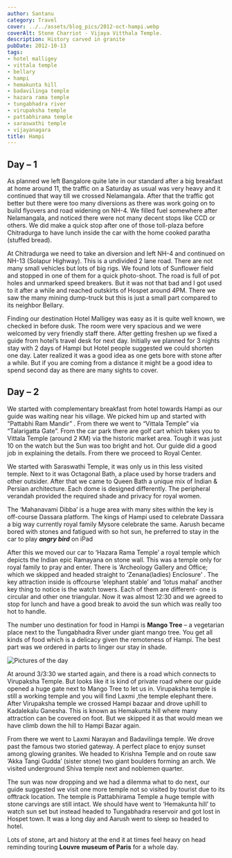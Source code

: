 ```yaml
---
author: Santanu
category: Travel
cover: ../../assets/blog_pics/2012-oct-hampi.webp
coverAlt: Stone Charriot - Vijaya Vitthala Temple.
description: History carved in granite
pubDate: 2012-10-13
tags:
- hotel malligey
- vittala temple
- bellary
- hampi
- hemakunta hill
- badavilinga temple
- hazara rama temple
- tungabhadra river
- virupaksha temple
- pattabhirama temple
- saraswathi temple
- vijayanagara
title: Hampi
---
```



## Day – 1 
 
As planned we left Bangalore quite late in our standard after a big breakfast at home around 11, the traffic on a Saturday as usual was very heavy and it continued that way till we crossed Nelamangala. After that the traffic got better but there were too many diversions as there was work going on to build flyovers and road widening on NH-4. We filled fuel somewhere after Nelamangala, and noticed there were not many decent stops like CCD or others. We did make a quick stop after one of those toll-plaza before Chitradurga to have lunch inside the car with the home cooked paratha (stuffed bread).

At Chitradurga we need to take an diversion and left NH-4 and continued on NH-13 (Solapur Highway). This is a undivided 2 lane road. There are not many small vehicles but lots of big rigs. We found lots of Sunflower field and stopped in one of them for a quick photo-shoot. The road is full of pot holes and unmarked speed breakers. But it was not that bad and I got used to it after a while and reached outskirts of Hospet around 4PM. There we saw the many mining dump-truck but this is just a small part compared to its neighbor Bellary.

Finding our destination Hotel Malligey was easy as it is quite well known, we checked in before dusk. The room were very spacious and we were welcomed by very friendly staff there. After getting freshen up we fixed a guide from hotel’s travel desk for next day. Initially we planned for 3 nights stay with 2 days of Hampi but Hotel people suggested we could shorten one day. Later realized it was a good idea as one gets bore with stone after a while. But if you are coming from a distance it might be a good idea to spend second day as there are many sights to cover.

## Day – 2 

We started with complementary breakfast from hotel towards Hampi as our guide was waiting near his village. We picked him up and started with “Pattabhi Ram Mandir” . From there we went to “Vittala Temple” via “Talarigatta Gate”. From the car park there are golf cart which takes you to Vittala Temple (around 2 KM) via the historic market area. Tough it was just 10 on the watch but the Sun was too bright and hot. Our guide did a good job in explaining the details. From there we proceed to Royal Center.

We started with Saraswathi Temple, it was only us in this less visited temple. Next to it was Octagonal Bath, a place used by horse traders and other outsider. After that we came to Queen Bath a unique mix of Indian & Persian architecture. Each dome is designed differently. The peripheral verandah provided the required shade and privacy for royal women.

The ‘Mahanavami Dibba’ is a huge area with many sites within the key is off-course Dassara platform. The kings of Hampi used to celebrate Dassara a big way currently royal family Mysore celebrate the same. Aarush became bored with stones and fatigued with so hot sun, he preferred to stay in the car to play ***angry bird*** on iPad

After this we moved our car to ‘Hazara Rama Temple’ a royal temple which depicts the Indian epic Ramayana on stone wall. This was a temple only for royal family to pray and enter. There is ‘Archeology Gallery and Office; which we skipped and headed straight to ‘Zenana(ladies) Enclosure’ . The key attraction inside is offcourse ‘elephant stable’ and ‘lotus mahal’ another key thing to notice is the watch towers. Each  of them are different- one is circular and other one triangular. Now it was almost 12:30 and we agreed to stop for lunch and have a good break to avoid the sun which was really too hot to handle.

The number uno destination for food in Hampi is **Mango Tree** – a vegetarian place next to the Tungabhadra River under giant mango tree. You get all kinds of food which is a delicacy given the remoteness of Hampi. The best part was we ordered in parts to linger our stay in shade.

<Image src={pic1} alt="Pictures of the day"/>

At around 3/3:30 we started again, and there is a road which connects to Virupaksha Temple. But looks like it is kind of private road where our guide opened a huge gate next to Mango Tree to let us in. Virupaksha temple is still a working temple and you will find Laxmi ,the temple  elephant there. After Virupaksha temple we crossed Hampi bazaar and drove uphill to Kadalekalu Ganesha. This is known as Hemakunta hill where many attraction can be covered on foot. But we skipped it as that would mean we have climb down the hill to Hampi Bazar again.

From there we went to Laxmi Narayan and Badavilinga temple. We drove past the famous two storied gateway. A perfect place to enjoy sunset among glowing granites. We headed to Krishna Temple and on route saw ‘Akka Tangi Gudda’ (sister stone) two giant boulders forming an arch. We visited underground Shiva temple next and noblemen quarter.

The sun was now dropping and we had a dilemma what to do next, our guide suggested we visit one more temple not so visited by tourist due to its offtrack location. The temple is Pattabhirama Temple a huge temple with stone carvings are still intact. We should have went to ‘Hemakunta hill’ to watch sun set but instead headed to Tungabhadra reservoir and got lost in Hospet town. It was a long day and Aarush went to sleep so headed to hotel.

Lots of stone, art and history at the end it at times feel heavy on head reminding touring **Louvre** **museum of Paris** for a whole day.